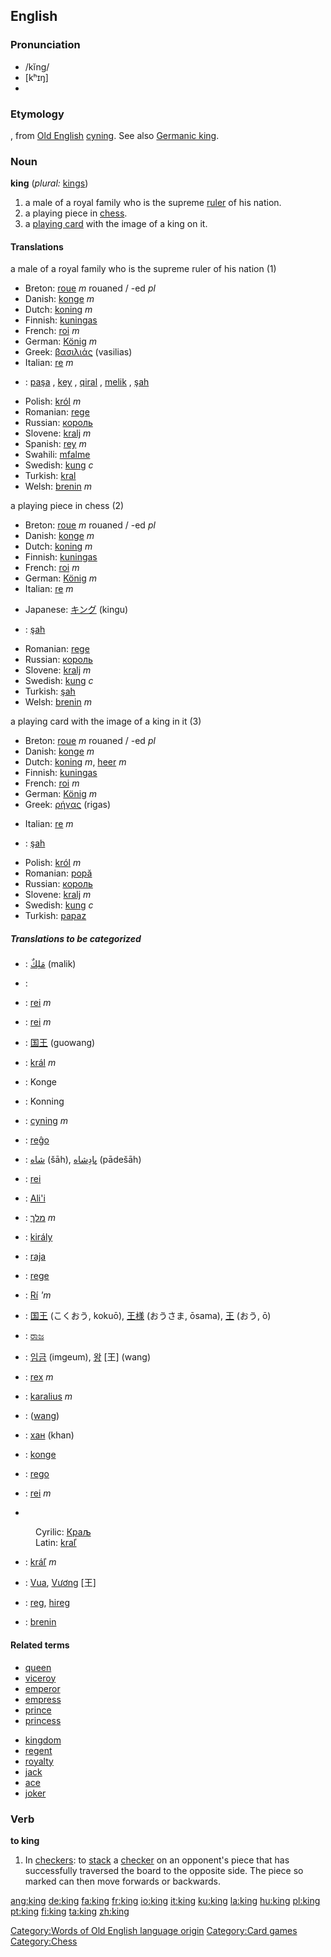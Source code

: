 {{See|King}}
==English==

{{rank|women|cried|general|360|king|nature|answered|thousand}}

===Pronunciation===
*/kĭng/
*[kʰɪŋ]
*{{audio|en-us-king.ogg|Audio (US)}}

===Etymology===
{{enm}}, from [[Old English]][[Category:Words of Old English language origin]] [[cyning]]. See also [[w:Germanic king|Germanic king]].

===Noun===
'''king'''  (''plural:'' [[kings]])
#a male of a royal family who is the supreme [[ruler]] of his nation.
#a playing piece in [[chess]].
#a [[playing card]] with the image of a king on it.

====Translations====
;a male of a royal family who is the supreme ruler of his nation (1)
{{top}}
*Breton: [[roue]] ''m'' rouaned / -ed ''pl''
*Danish: [[konge]] ''m''
*Dutch: [[koning]] ''m''
*Finnish: [[kuningas]]
*French: [[roi]] ''m''
*German: [[König]] ''m''
*Greek: [[βασιλιάς]] (vasilias)
*Italian: [[re]] ''m''
{{mid}}
*{{ku}}: [[paşa]] {{m}}, [[key]] {{m}}, [[qiral]] {{m}}, [[melik]] {{m}}, [[şah]] {{m}}
*Polish: [[król]] ''m''
*Romanian: [[rege]]
*Russian: [[король]] {{m}}
*Slovene: [[kralj]] ''m''
*Spanish: [[rey]] ''m''
*Swahili: [[mfalme]]
*Swedish: [[kung]] ''c''
*Turkish: [[kral]]
*Welsh: [[brenin]] ''m''
{{bottom}}

;a playing piece in chess (2)
{{top}}
*Breton: [[roue]] ''m'' rouaned / -ed ''pl''
*Danish: [[konge]] ''m''
*Dutch: [[koning]] ''m''
*Finnish: [[kuningas]]
*French: [[roi]] ''m''
*German: [[König]] ''m''
*Italian: [[re]] ''m''
{{mid}}
*Japanese: [[キング]] (kingu)
*{{ku}}: [[şah]] {{m}}
*Romanian: [[rege]]
*Russian: [[король]] {{m}}
*Slovene: [[kralj]] ''m''
*Swedish: [[kung]] ''c''
*Turkish: [[şah]]
*Welsh: [[brenin]] ''m''
{{bottom}}

;a playing card with the image of a king in it (3)
{{top}}
*Breton: [[roue]] ''m'' rouaned / -ed ''pl''
*Danish: [[konge]] ''m''
*Dutch: [[koning]] ''m'', [[heer]] ''m''
*Finnish: [[kuningas]]
*French: [[roi]] ''m''
*German: [[König]] ''m''
*Greek: [[ρήγας]] (rigas)
{{mid}}
*Italian: [[re]] ''m''
*{{ku}}: [[şah]] {{m}}
*Polish: [[król]] ''m''
*Romanian: [[popă]]
*Russian: [[король]] {{m}}
*Slovene: [[kralj]] ''m''
*Swedish: [[kung]] ''c''
*Turkish: [[papaz]]
{{bottom}}

=====Translations to be categorized=====
{{checktrans}}

*{{ttbc|Arabic}}: [[مَلِكٌ]] (malik)
*{{ttbc|Capeverdean Crioulo}}: 
*{{ttbc|Badiu}}: [[rei]] ''m''
*{{ttbc|Catalan}}: [[rei]] ''m''
*{{ttbc|Chinese}}: [[国王]] (guowang)
*{{ttbc|Czech}}: [[král]] ''m''
*{{ttbc|Danish}}: Konge
*{{ttbc|Old Danish}}: Konning
*{{ttbc|Old English}}: [[cyning]] ''m''
*{{ttbc|Esperanto}}: [[reĝo]]
*{{ttbc|Farsi}}: [[شاه]] (šāh), [[پادِشاه]] (pādešāh)
*{{ttbc|Irish}}: [[rei]]
*{{ttbc|Hawaiian}}: [[Ali'i]]
*{{ttbc|Hebrew}}: [[מלך]] ''m''
*{{ttbc|Hungarian}}: [[király]]
*{{ttbc|Indonesian}}: [[raja]]
*{{ttbc|Interlingua}}: [[rege]]
*{{ttbc|Irish}}: [[Rí]] '''m''

*{{ttbc|Japanese}}: [[国王]] (こくおう, kokuō), [[王様]] (おうさま, ōsama), [[王]] (おう, ō)
*{{ttbc|Kannada}}: [[ರಾಜ]]
*{{ttbc|Korean}}: [[임금]] (imgeum), [[왕]] [王] (wang)
*{{ttbc|Latin}}: [[rex]] ''m''
*{{ttbc|Lithuanian}}: [[karalius]] ''m''
*{{ttbc|Manchu}}: ([[wang]])
*{{ttbc|Mongolian}}: [[хан]] (khan)
*{{ttbc|Norwegian}}: [[konge]]
*{{ttbc|Novial}}: [[rego]]
*{{ttbc|Portuguese}}: [[rei]] ''m''
*{{ttbc|Serbian}}
:Cyrilic: [[Краљ]]
:Latin: [[kraľ]]
*{{ttbc|Slovak}}: [[kráľ]] ''m''
*{{ttbc|Vietnamese}}: [[Vua]], [[Vương]] [王]
*{{ttbc|Volapük}}: [[reg]], [[hireg]]
*{{ttbc|Welsh}}: [[brenin]]

====Related terms====
{{top2}}
*[[queen]]
*[[viceroy]]
*[[emperor]]
*[[empress]]
*[[prince]]
*[[princess]]
{{mid2}}
*[[kingdom]]
*[[regent]]
*[[royal]]ty
*[[jack]]
*[[ace]]
*[[joker]]
{{bottom}}

===Verb===
'''to king'''
# {{transitive}} In [[checkers]]: to [[stack]] a [[checker]] on an opponent's piece that has successfully traversed the board to the opposite side.  The piece so marked can then move forwards or backwards.

[[Category:Card games]]
[[Category:Chess]]

[[ang:king]]
[[de:king]]
[[fa:king]]
[[fr:king]]
[[io:king]]
[[it:king]]
[[ku:king]]
[[la:king]]
[[hu:king]]
[[pl:king]]
[[pt:king]]
[[fi:king]]
[[ta:king]]
[[zh:king]]
